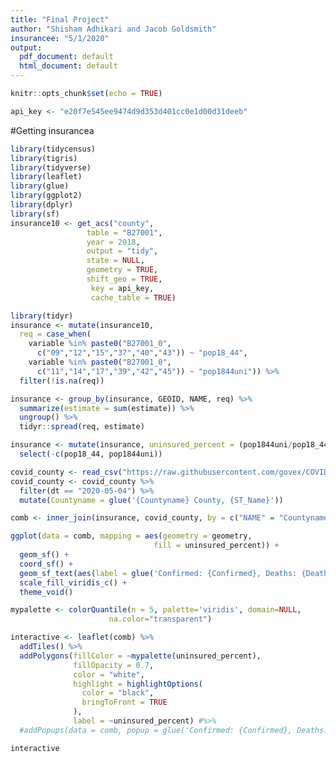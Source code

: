 ```yaml
---
title: "Final Project"
author: "Shisham Adhikari and Jacob Goldsmith"
insurancee: "5/1/2020"
output:
  pdf_document: default
  html_document: default
---
```


```r
knitr::opts_chunk$set(echo = TRUE)
```

```r
api_key <- "e20f7e545ee9474d9d353d401cc0e1d00d31deeb"
```

#Getting insurancea
```r
library(tidycensus)
library(tigris)
library(tidyverse)
library(leaflet)
library(glue)
library(ggplot2)
library(dplyr)
library(sf)
insurance10 <- get_acs("county", 
                 table = "B27001",
                 year = 2018, 
                 output = "tidy", 
                 state = NULL, 
                 geometry = TRUE, 
                 shift_geo = TRUE,
                  key = api_key, 
                  cache_table = TRUE)
```

```r
library(tidyr)
insurance <- mutate(insurance10,
  req = case_when(
    variable %in% paste0("B27001_0",
      c("09","12","15","37","40","43")) ~ "pop18_44",
    variable %in% paste0("B27001_0",
      c("11","14","17","39","42","45")) ~ "pop1844uni")) %>%
  filter(!is.na(req))
```

```r
insurance <- group_by(insurance, GEOID, NAME, req) %>%
  summarize(estimate = sum(estimate)) %>%
  ungroup() %>%
  tidyr::spread(req, estimate) 

insurance <- mutate(insurance, uninsured_percent = (pop1844uni/pop18_44) * 100) %>%
  select(-c(pop18_44, pop1844uni)) 
```

```r
covid_county <- read_csv("https://raw.githubusercontent.com/govex/COVID-19/master/data_tables/JHU_USCountymap/df_Counties2020.csv")
covid_county <- covid_county %>%
  filter(dt == "2020-05-04") %>%
  mutate(Countyname = glue('{Countyname} County, {ST_Name}'))

comb <- inner_join(insurance, covid_county, by = c("NAME" = "Countyname"))
```

```r
ggplot(data = comb, mapping = aes(geometry = geometry,
                                fill = uninsured_percent)) + 
  geom_sf() +
  coord_sf() +
  geom_sf_text(aes(label = glue('Confirmed: {Confirmed}, Deaths: {Deaths}'))) +
  scale_fill_viridis_c() + 
  theme_void()
```

```r
mypalette <- colorQuantile(n = 5, palette='viridis', domain=NULL, 
                      na.color="transparent")

interactive <- leaflet(comb) %>%
  addTiles() %>%
  addPolygons(fillColor = ~mypalette(uninsured_percent),
              fillOpacity = 0.7,
              color = "white",
              highlight = highlightOptions(
                color = "black",
                bringToFront = TRUE
              ),
              label = ~uninsured_percent) #%>%
  #addPopups(data = comb, popup = glue('Confirmed: {Confirmed}, Deaths: {Deaths}'))

interactive
  
```


